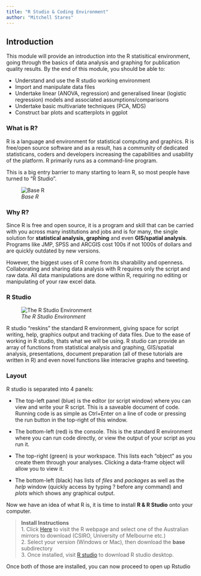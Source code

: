 ```yaml
---
title: "R Studio & Coding Environment"
author: "Mitchell Stares"
---
```


## Introduction

This module will provide an introduction into the R statisitical environment, going through the basics of data analysis and graphing for publication quality results. By the end of this module, you should be able to:

-   Understand and use the R studio working environment
-   Import and manipulate data files
-   Undertake linear (ANOVA, regression) and generalised linear (logistic regression) models and associated assumptions/comparisons
-   Undertake basic multivariate techniques (PCA, MDS)
-   Construct bar plots and scatterplots in ggplot

### What is R?

R is a language and environment for statistical computing and graphics. R is free/open source software and as a result, has a community of dedicated statisticans, coders and developers increasing the capabilities and usability of the platform. R primarily runs as a command-line program.

This is a big entry barrier to many starting to learn R, so most people have turned to "R Studio".

![*Base R*](/images/r_cmd.png)

### Why R?

Since R is free and open source, it is a program and skill that can be carried with you across many institutions and jobs and is for many, the single solution for **statistical analysis, graphing** and even **GIS/spatial analysis**. Programs like JMP, SPSS and ARCGIS cost 100s if not 1000s of dollars and are quickly outdated by new versions.

However, the biggest uses of R come from its sharability and openness. Collaborating and sharing data analysis with R requires only the script and raw data. All data manipulations are done within R, requiring no editing or manipulating of your raw excel data.

### R Studio

![*The R Studio Environment*](/images/rstudio.png)

R studio "reskins" the standard R environment, giving space for script writing, help, graphics output and tracking of data files. Due to the ease of working in R studio, thats what we will be using. R studio can provide an array of functions from statistical analysis and graphing, GIS/spatial analysis, presentations, document preparation (all of these tutorials are written in R) and even novel functions like interacive graphs and tweeting.

### Layout

R studio is separated into 4 panels:

-   The top-left panel (blue) is the editor (or script window) where you can view and write your R script. This is a saveable document of code. Running code is as simple as Ctrl+Enter on a line of code or pressing the run button in the top-right of this window.

-   The bottom-left (red) is the console. This is the standard R environment where you can run code directly, or view the output of your script as you run it.

-   The top-right (green) is your workspace. This lists each "object" as you create them through your analyses. Clicking a data-frame object will allow you to view it.

-   The bottom-left (black) has lists of *files* and *packages* as well as the *help* window (quickly access by typing ? before any command) and *plots* which shows any graphical output.

Now we have an idea of what R is, it is time to install **R & R Studio** onto your computer.

> **Install Instructions**\
> 1. Click [Here](https://cran.r-project.org/mirrors.html) to visit the R webpage and select one of the Australian mirrors to download (CSIRO, University of Melbourne etc.)\
> 2. Select your version (Windows or Mac), then download the **base** subdirectory\
> 3. Once installed, visit [R studio](https://www.rstudio.com/products/rstudio/) to download R studio desktop.

Once both of those are installed, you can now proceed to open up Rstudio
